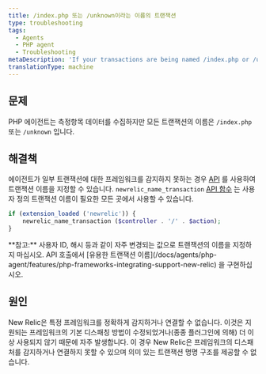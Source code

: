 ```yaml
---
title: /index.php 또는 /unknown이라는 이름의 트랜잭션
type: troubleshooting
tags:
  - Agents
  - PHP agent
  - Troubleshooting
metaDescription: 'If your transactions are being named /index.php or /unknown, New Relic probably cannot accurately detect or hook into your framework.'
translationType: machine
---
```


## 문제

PHP 에이전트는 측정항목 데이터를 수집하지만 모든 트랜잭션의 이름은 `/index.php` 또는 `/unknown` 입니다.

## 해결책

에이전트가 일부 트랜잭션에 대한 프레임워크를 감지하지 못하는 경우 [API](/docs/agents/php-agent/configuration/php-agent-api#api-name-wt) 를 사용하여 트랜잭션 이름을 지정할 수 있습니다. `newrelic_name_transaction` [API 함수](/docs/agents/php-agent/php-agent-api/newrelic_name_transaction/) 는 사용자 정의 트랜잭션 이름이 필요한 모든 곳에서 사용할 수 있습니다.

```php
if (extension_loaded ('newrelic')) {
    newrelic_name_transaction ($controller . '/' . $action);
}
```

<Callout variant="tip">
  **참고:** 사용자 ID, 해시 등과 같이 자주 변경되는 값으로 트랜잭션의 이름을 지정하지 마십시오. API 호출에서 [유용한 트랜잭션 이름](/docs/agents/php-agent/features/php-frameworks-integrating-support-new-relic) 을 구현하십시오.
</Callout>

## 원인

New Relic은 특정 프레임워크를 정확하게 감지하거나 연결할 수 없습니다. 이것은 지원되는 프레임워크의 기본 디스패칭 방법이 수정되었거나(종종 플러그인에 의해) 더 이상 사용되지 않기 때문에 자주 발생합니다. 이 경우 New Relic은 프레임워크의 디스패처를 감지하거나 연결하지 못할 수 있으며 의미 있는 트랜잭션 명명 구조를 제공할 수 없습니다.